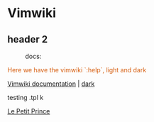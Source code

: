 = Vimwiki =


== header 2 ==

:docs:

<span style="color:#d65d0e;">Here we have the vimwiki `:help`, light and dark</span>

[[local:vimwiki.txt.breve.htm|Vimwiki documentation]] |
[[local:vimwiki.txt.dark.htm|dark]]

testing .tpl k

[[Le Petit Prince]]
